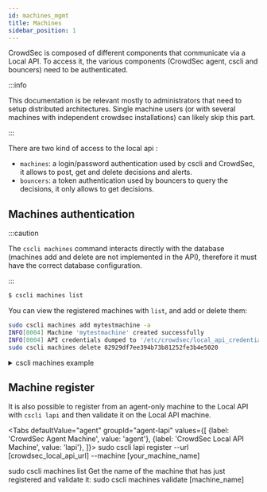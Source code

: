 ```yaml
---
id: machines_mgmt
title: Machines
sidebar_position: 1
---
```


CrowdSec is composed of different components that communicate via a Local API.
To access it, the various components (CrowdSec agent, cscli and bouncers) need to be authenticated.

:::info

This documentation is be relevant mostly to administrators that need to setup distributed architectures. Single machine users (or with several machines
with independent crowdsec installations) can likely skip this part.

:::

There are two kind of access to the local api :

 - `machines`: a login/password authentication used by cscli and CrowdSec, it allows to post, get and delete decisions and alerts.
 - `bouncers`: a token authentication used by bouncers to query the decisions, it only allows to get decisions.



## Machines authentication

:::caution

The `cscli machines` command interacts directly with the database (machines add and delete are not implemented in the API), therefore it must have the correct database configuration.

:::

```bash
$ cscli machines list
```

You can view the registered machines with `list`, and add or delete them:

```bash
sudo cscli machines add mytestmachine -a
INFO[0004] Machine 'mytestmachine' created successfully       
INFO[0004] API credentials dumped to '/etc/crowdsec/local_api_credentials.yaml' 
sudo cscli machines delete 82929df7ee394b73b81252fe3b4e5020
```


<details>
  <summary>cscli machines example</summary>

```bash
sudo cscli machines list
----------------------------------------------------------------------------------------------------------------------------------
 NAME                              IP ADDRESS  LAST UPDATE                STATUS  VERSION                                         
----------------------------------------------------------------------------------------------------------------------------------
 82929df7ee394b73b81252fe3b4e5020  127.0.0.1   2020-10-31T14:06:32+01:00  ✔️      v0.3.6-3d6ce33908409f2a830af6551a7f5e37f2a4728f 
----------------------------------------------------------------------------------------------------------------------------------
sudo cscli machines add mytestmachine -a
INFO[0004] Machine 'mytestmachine' created successfully       
INFO[0004] API credentials dumped to '/etc/crowdsec/local_api_credentials.yaml' 
sudo cscli machines list      
----------------------------------------------------------------------------------------------------------------------------------
 NAME                              IP ADDRESS  LAST UPDATE                STATUS  VERSION                                         
----------------------------------------------------------------------------------------------------------------------------------
 82929df7ee394b73b81252fe3b4e5020  127.0.0.1   2020-10-31T14:06:32+01:00  ✔️      v0.3.6-3d6ce33908409f2a830af6551a7f5e37f2a4728f 
 mytestmachine                     127.0.0.1   2020-11-01T11:37:19+01:00  ✔️      v0.3.6-6a18458badf8ae5fed8d5f1bb96fc7a59c96163c 
----------------------------------------------------------------------------------------------------------------------------------
sudo cscli machines delete -m 82929df7ee394b73b81252fe3b4e5020
sudo cscli machines list                                      
---------------------------------------------------------------------------------------------------------
 NAME     IP ADDRESS  LAST UPDATE                STATUS  VERSION                                         
---------------------------------------------------------------------------------------------------------
 mytestmachine  127.0.0.1   2020-11-01T11:37:19+01:00  ✔️      v0.3.6-6a18458badf8ae5fed8d5f1bb96fc7a59c96163c 
---------------------------------------------------------------------------------------------------------
```

</details>


## Machine register

It is also possible to register from an agent-only machine to the Local API with `cscli lapi` and then validate it on the Local API machine.


<Tabs
  defaultValue="agent"
  groupId="agent-lapi"
  values={[
    {label: 'CrowdSec Agent Machine', value: 'agent'},
    {label: 'CrowdSec Local API Machine', value: 'lapi'},
  ]}>
  <TabItem value="agent">
    <CodeBlock className="language-bash">sudo cscli lapi register --url [crowdsec_local_api_url] --machine [your_machine_name] </CodeBlock>
  </TabItem>
  
  <TabItem value="lapi">
    <CodeBlock className="language-bash">sudo cscli machines list</CodeBlock>
    Get the name of the machine that has just registered and validate it:
    <CodeBlock className="language-bash">sudo cscli machines validate [machine_name]</CodeBlock>
  </TabItem>

</Tabs>
